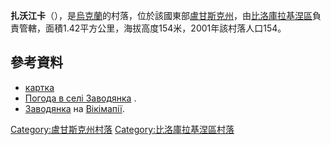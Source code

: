 {{coord|49|37|4|N|38|48|55|E|scale:100000|display=title}}

'''扎沃江卡'''（{{lang-uk|Заводянка}}），是[[烏克蘭|烏克蘭]]的村落，位於該國東部[[盧甘斯克州|盧甘斯克州]]，由[[比洛庫拉基涅區|比洛庫拉基涅區]]負責管轄，面積1.42平方公里，海拔高度154米，2001年該村落人口154。

==參考資料==
*[http://w1.c1.rada.gov.ua/pls/z7502/A005?rdat1=07.12.2010&rf7571=17961 картка]{{dead link|date=2018年3月 |bot=InternetArchiveBot |fix-attempted=yes }}
* [http://weather.in.ua/ua/lyganskaja/8134 Погода в селі Заводянка] {{Wayback|url=http://weather.in.ua/ua/lyganskaja/8134 |date=20131004215216 }}.
* [http://wikimapia.org/19297137/uk/Заводянка Заводянка] {{Wayback|url=http://wikimapia.org/19297137/uk/%D0%97%D0%B0%D0%B2%D0%BE%D0%B4%D1%8F%D0%BD%D0%BA%D0%B0 |date=20160306202333 }} на [[Вікімапія|Вікімапії]].

{{DEFAULTSORT:Заводянка}}
[[Category:盧甘斯克州村落|Category:盧甘斯克州村落]]
[[Category:比洛庫拉基涅區村落|Category:比洛庫拉基涅區村落]]


{{Luhansk-geo-stub}}
